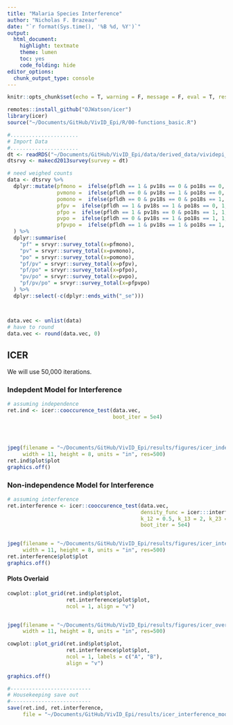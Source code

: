 ```yaml
---
title: "Malaria Species Interference"
author: "Nicholas F. Brazeau"
date: "`r format(Sys.time(), '%B %d, %Y')`"
output: 
  html_document:
    highlight: textmate
    theme: lumen
    toc: yes
    code_folding: hide
editor_options: 
  chunk_output_type: console
---
```


```r
knitr::opts_chunk$set(echo = T, warning = F, message = F, eval = T, results = 'hide')
```

```r
remotes::install_github("OJWatson/icer")
library(icer)
source("~/Documents/GitHub/VivID_Epi/R/00-functions_basic.R")

#......................
# Import Data
#......................
dt <- readRDS("~/Documents/GitHub/VivID_Epi/data/derived_data/vividepi_recode.rds")
dtsrvy <- makecd2013survey(survey = dt)

# need weighed counts
data <- dtsrvy %>% 
  dplyr::mutate(pfmono =  ifelse(pfldh == 1 & pv18s == 0 & po18s == 0, 1, 0),
                pvmono =  ifelse(pfldh == 0 & pv18s == 1 & po18s == 0, 1, 0),
                pomono =  ifelse(pfldh == 0 & pv18s == 0 & po18s == 1, 1, 0),
                pfpv =  ifelse(pfldh == 1 & pv18s == 1 & po18s == 0, 1, 0),
                pfpo =  ifelse(pfldh == 1 & pv18s == 0 & po18s == 1, 1, 0),
                pvpo =  ifelse(pfldh == 0 & pv18s == 1 & po18s == 1, 1, 0),
                pfpvpo =  ifelse(pfldh == 1 & pv18s == 1 & po18s == 1, 1, 0)
  ) %>% 
  dplyr::summarise(
    "pf" = srvyr::survey_total(x=pfmono),
    "pv" = srvyr::survey_total(x=pvmono),
    "po" = srvyr::survey_total(x=pomono),
    "pf/pv" = srvyr::survey_total(x=pfpv),
    "pf/po" = srvyr::survey_total(x=pfpo),
    "pv/po" = srvyr::survey_total(x=pvpo),
    "pf/pv/po" = srvyr::survey_total(x=pfpvpo)
  ) %>% 
  dplyr::select(-c(dplyr::ends_with("_se")))



data.vec <- unlist(data)
# have to round 
data.vec <- round(data.vec, 0)

```

## ICER
We will use 50,000 iterations. 

### Indepdent Model for Interference 
```r

# assuming independence
ret.ind <- icer::cooccurence_test(data.vec,
                                  boot_iter = 5e4)




jpeg(filename = "~/Documents/GitHub/VivID_Epi/results/figures/icer_independence_model.jpg",
     width = 11, height = 8, units = "in", res=500)
ret.ind$plot$plot
graphics.off()


```


### Non-independence Model for Interference 
```r


# assuming interference
ret.interference <- icer::cooccurence_test(data.vec,
                                           density_func = icer:::interference, 
                                           k_12 = 0.5, k_13 = 2, k_23 = 1, # arb starting params
                                           boot_iter = 5e4)


jpeg(filename = "~/Documents/GitHub/VivID_Epi/results/figures/icer_interference_model.jpg",
     width = 11, height = 8, units = "in", res=500)
ret.interference$plot$plot
graphics.off()
```

#### Plots Overlaid
```r
cowplot::plot_grid(ret.ind$plot$plot, 
                   ret.interference$plot$plot, 
                   ncol = 1, align = "v")


jpeg(filename = "~/Documents/GitHub/VivID_Epi/results/figures/icer_overlaid.jpg",
     width = 11, height = 8, units = "in", res=500)

cowplot::plot_grid(ret.ind$plot$plot, 
                   ret.interference$plot$plot,
                   ncol = 1, labels = c("A", "B"),
                   align = "v")
                   
graphics.off()

```

```r
#-------------------------- 
# Housekeeping save out
#-------------------------- 
save(ret.ind, ret.interference,
     file = "~/Documents/GitHub/VivID_Epi/results/icer_interference_models.rda")

```